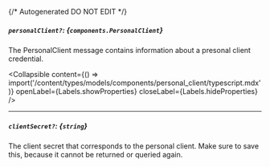 {/* Autogenerated DO NOT EDIT  */}

##### `personalClient?`: *{`components.PersonalClient`}*
The PersonalClient message contains information about a presonal client credential.

<Collapsible content={() => import('/content/types/models/components/personal_client/typescript.mdx')} openLabel={Labels.showProperties} closeLabel={Labels.hideProperties} />


---
##### `clientSecret?`: *{`string`}*
The client secret that corresponds to the personal client. Make sure to save this, because it cannot be returned or queried again.


